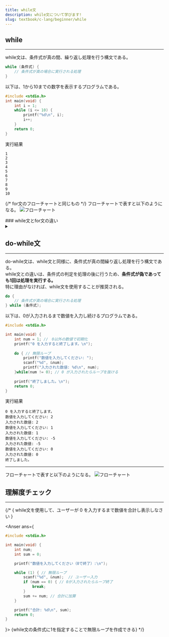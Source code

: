 ```yaml
---
title: while文
description: while文について学びます!
slug: textbook/c-lang/beginner/while
---
```



## while
---

while文は、条件式が真の間、繰り返し処理を行う構文である。  

```c
while (条件式) {
    // 条件式が真の場合に実行される処理
}
```

以下は、1から10までの数字を表示するプログラムである。
```c
#include <stdio.h>
int main(void) {
    int i = 1;
    while (i <= 10) {
        printf("%d\n", i);
        i++;
    }
    return 0;
}
```
実行結果
```
1
2
3
4
5
6
7
8
9
10
```
{/* for文のフローチャートと同じもの */}
フローチャートで表すと以下のようになる。
![フローチャート](/fc_1_10_for.drawio.svg)


<Aside type="tip">
### while文とfor文の違い
 <details>
  <summary></summary>
---

while文とfor文は、どちらも繰り返し処理を行うための構文である。 

while文の構造には、初期化,更新式が無いため、ループ回数が決まっていない場合に使用するとよい。  
以下は、0が入力されるまで数値を入力し続けるプログラムである。
```c
#include <stdio.h>

int main(void) {
    int num;
    printf("0 を入力すると終了します。\n");
    printf("数値を入力してください: ");
    scanf("%d", &num); // 最初の入力を取得
    while (1) { // 無限ループ
        printf("数値を入力してください: ");
        scanf("%d", &num);
        printf("入力された数値: %d\n", num);
        if (num == 0) {
        break; // 0 が入力されたらループを抜ける
        }
    }
    
    printf("終了しました。\n");
    return 0;
}
```
実行結果
```
0 を入力すると終了します。
数値を入力してください: 2
入力された数値: 2
数値を入力してください: 1
入力された数値: 1
数値を入力してください: -5
入力された数値: -5
数値を入力してください: 0
入力された数値: 0
終了しました。
```
---

 </details>
</Aside>

## do-while文
---

do-while文は、while文と同様に、条件式が真の間繰り返し処理を行う構文である。  
while文との違いは、条件式の判定を処理の後に行うため、**条件式が偽であっても1回は処理を実行する。**  
特に理由がなければ、while文を使用することが推奨される。

```c
do {
    // 条件式が真の場合に実行される処理
} while (条件式);
```

以下は、0が入力されるまで数値を入力し続けるプログラムである。
```c
#include <stdio.h>

int main(void) {
    int num = 1; //　0以外の数値で初期化
    printf("0 を入力すると終了します。\n");
    
    do { // 無限ループ
        printf("数値を入力してください: ");
        scanf("%d", &num);
        printf("入力された数値: %d\n", num);
    }while(num != 0); // 0 が入力されたらループを抜ける
    
    printf("終了しました。\n");
    return 0;
}
```

実行結果
```
0 を入力すると終了します。
数値を入力してください: 2
入力された数値: 2
数値を入力してください: 1
入力された数値: 1
数値を入力してください: -5
入力された数値: -5
数値を入力してください: 0
入力された数値: 0
終了しました。
```
---



フローチャートで表すと以下のようになる。
![フローチャート](/fc_inf_loop.drawio.svg)

## 理解度チェック
---

{/* <Quize>
{
while文を使用して、ユーザーが 0 を入力するまで数値を合計し表示しなさい
}
</Quize>

<Anser ans={
```c
#include <stdio.h>

int main(void) {
    int num;
    int sum = 0;

    printf("数値を入力してください（0で終了）:\n");

    while (1) { // 無限ループ
        scanf("%d", &num);  // ユーザー入力
        if (num == 0) { // 0が入力されたらループ終了
            break;
        }
        sum += num; // 合計に加算
    }

    printf("合計: %d\n", sum);
    return 0;
}
```    
}>
{while文の条件式に1を指定することで無限ループを作成できる}
</Anser> */}